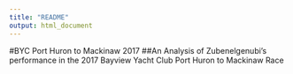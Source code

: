 ```yaml
---
title: "README"
output: html_document
---
```


#BYC Port Huron to Mackinaw 2017
##An Analysis of Zubenelgenubi's performance in the 2017 Bayview Yacht Club Port Huron to Mackinaw Race